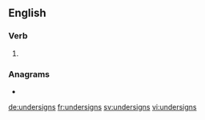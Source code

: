 ==English==

===Verb===
{{head|en|verb form}}

# {{en-third-person singular of|undersign}}

===Anagrams===
* {{l|en|undressing}}

[[de:undersigns]]
[[fr:undersigns]]
[[sv:undersigns]]
[[vi:undersigns]]